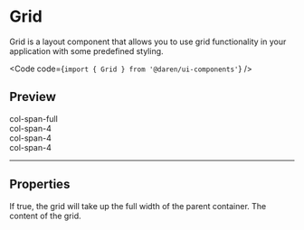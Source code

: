 
# Grid

Grid is a layout component that allows you to use grid functionality in your
application with some predefined styling.

<Code code={`import { Grid } from '@daren/ui-components'`} />

## Preview

<Preview direction="vertical">
  <Grid nested>
    <div className="col-span-full">col-span-full</div>
    <div className="col-span-4">col-span-4</div>
    <div className="col-span-4">col-span-4</div>
    <div className="col-span-4">col-span-4</div>
  </Grid>
</Preview>

---

## Properties

<Properties>
  <Property name="nested" type="boolean">
    If true, the grid will take up the full width of the parent container.
  </Property>
  <Property name="children" type="React.ReactNode" required>
    The content of the grid.
  </Property>
</Properties>
